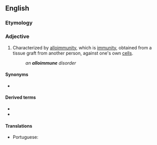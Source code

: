 ==English==

===Etymology===
{{prefix|en|allo|immune}}

===Adjective===
{{en-adj|-}}
{{wikipedia|alloimmunity}}

# {{lb|en|pathology}} Characterized by [[alloimmunity]], which is [[immunity]], obtained from a tissue graft from another person, against one's own [[cell]]s.
#: ''an '''alloimmune''' disorder''

====Synonyms====
* {{l|en|isoimmune}} {{lb|en|in which the [[iso-]] prefix for "same" refers to the same species (but another individual thereof)}}

====Derived terms====
* {{l|en|alloimmunity}}
* {{l|en|alloimmunization}}

====Translations====
{{trans-top|characterized by alloimmunity}}
* Portuguese: {{t|pt|aloimune}}
{{trans-mid}}
{{trans-bottom}}